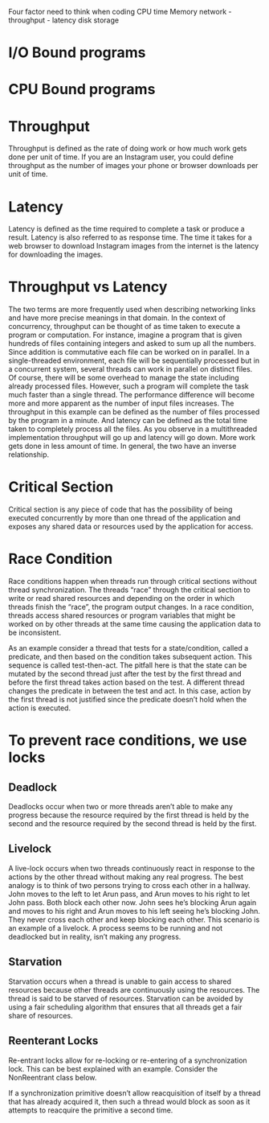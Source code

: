 Four factor need to think when coding
CPU time
Memory
network
    - throughput
    - latency
disk storage

# I/O Bound programs


# CPU Bound programs

# Throughput
Throughput is defined as the rate of doing work or how much work gets done per unit of time. If you are an Instagram user, you could define throughput as the number of images your phone or browser downloads per unit of time.

# Latency
Latency is defined as the time required to complete a task or produce a result. Latency is also referred to as response time. The time it takes for a web browser to download Instagram images from the internet is the latency for downloading the images.

# Throughput vs Latency
The two terms are more frequently used when describing networking links and have more precise meanings in that domain. In the context of concurrency, throughput can be thought of as time taken to execute a program or computation. For instance, imagine a program that is given hundreds of files containing integers and asked to sum up all the numbers. Since addition is commutative each file can be worked on in parallel. In a single-threaded environment, each file will be sequentially processed but in a concurrent system, several threads can work in parallel on distinct files. Of course, there will be some overhead to manage the state including already processed files. However, such a program will complete the task much faster than a single thread. The performance difference will become more and more apparent as the number of input files increases. The throughput in this example can be defined as the number of files processed by the program in a minute. And latency can be defined as the total time taken to completely process all the files. As you observe in a multithreaded implementation throughput will go up and latency will go down. More work gets done in less amount of time. In general, the two have an inverse relationship.

# Critical Section
Critical section is any piece of code that has the possibility of being executed concurrently by more than one thread of the application and exposes any shared data or resources used by the application for access.

# Race Condition
Race conditions happen when threads run through critical sections without thread synchronization. The threads “race” through the critical section to write or read shared resources and depending on the order in which threads finish the “race”, the program output changes. In a race condition, threads access shared resources or program variables that might be worked on by other threads at the same time causing the application data to be inconsistent.


As an example consider a thread that tests for a state/condition, called a predicate, and then based on the condition takes subsequent action. This sequence is called test-then-act. The pitfall here is that the state can be mutated by the second thread just after the test by the first thread and before the first thread takes action based on the test. A different thread changes the predicate in between the test and act. In this case, action by the first thread is not justified since the predicate doesn’t hold when the action is executed.

# To prevent race conditions, we use locks
## Deadlock
Deadlocks occur when two or more threads aren’t able to make any progress because the resource required by the first thread is held by the second and the resource required by the second thread is held by the first.

## Livelock
A live-lock occurs when two threads continuously react in response to the actions by the other thread without making any real progress. The best analogy is to think of two persons trying to cross each other in a hallway. John moves to the left to let Arun pass, and Arun moves to his right to let John pass. Both block each other now. John sees he’s blocking Arun again and moves to his right and Arun moves to his left seeing he’s blocking John. They never cross each other and keep blocking each other. This scenario is an example of a livelock. A process seems to be running and not deadlocked but in reality, isn’t making any progress.

## Starvation
Starvation occurs when a thread is unable to gain access to shared resources because other threads are continuously using the resources. The thread is said to be starved of resources. Starvation can be avoided by using a fair scheduling algorithm that ensures that all threads get a fair share of resources.

## Reenterant Locks
Re-entrant locks allow for re-locking or re-entering of a synchronization lock. This can be best explained with an example. Consider the NonReentrant class below.

If a synchronization primitive doesn’t allow reacquisition of itself by a thread that has already acquired it, then such a thread would block as soon as it attempts to reacquire the primitive a second time.
